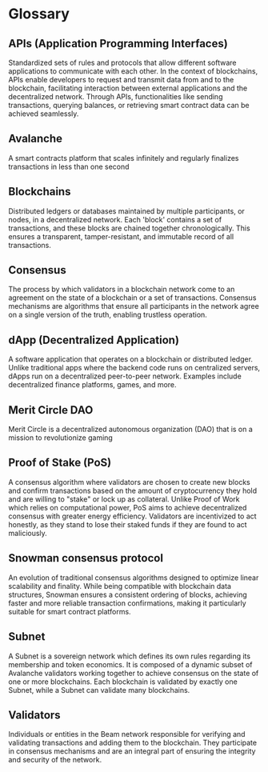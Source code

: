 # Glossary

## APIs (Application Programming Interfaces)
Standardized sets of rules and protocols that allow different software applications to communicate with each other. In the context of blockchains, APIs enable developers to request and transmit data from and to the blockchain, facilitating interaction between external applications and the decentralized network. Through APIs, functionalities like sending transactions, querying balances, or retrieving smart contract data can be achieved seamlessly.

## Avalanche
A smart contracts platform that scales infinitely and regularly finalizes transactions in less than one second

## Blockchains 
Distributed ledgers or databases maintained by multiple participants, or nodes, in a decentralized network. Each 'block' contains a set of transactions, and these blocks are chained together chronologically. This ensures a transparent, tamper-resistant, and immutable record of all transactions.

## Consensus
The process by which validators in a blockchain network come to an agreement on the state of a blockchain or a set of transactions. Consensus mechanisms are algorithms that ensure all participants in the network agree on a single version of the truth, enabling trustless operation.

## dApp (Decentralized Application)
A software application that operates on a blockchain or distributed ledger. Unlike traditional apps where the backend code runs on centralized servers, dApps run on a decentralized peer-to-peer network. Examples include decentralized finance platforms, games, and more.

## Merit Circle DAO 
Merit Circle is a decentralized autonomous organization (DAO) that is on a mission to revolutionize gaming

## Proof of Stake (PoS)
A consensus algorithm where validators are chosen to create new blocks and confirm transactions based on the amount of cryptocurrency they hold and are willing to "stake" or lock up as collateral. Unlike Proof of Work which relies on computational power, PoS aims to achieve decentralized consensus with greater energy efficiency. Validators are incentivized to act honestly, as they stand to lose their staked funds if they are found to act maliciously.

## Snowman consensus protocol
An evolution of traditional consensus algorithms designed to optimize linear scalability and finality. While being compatible with blockchain data structures, Snowman ensures a consistent ordering of blocks, achieving faster and more reliable transaction confirmations, making it particularly suitable for smart contract platforms.


## Subnet
A Subnet is a sovereign network which defines its own rules regarding its membership and token economics. It is composed of a dynamic subset of Avalanche validators working together to achieve consensus on the state of one or more blockchains. Each blockchain is validated by exactly one Subnet, while a Subnet can validate many blockchains.


## Validators
Individuals or entities in the Beam network responsible for verifying and validating transactions and adding them to the blockchain. They participate in consensus mechanisms and are an integral part of ensuring the integrity and security of the network.




